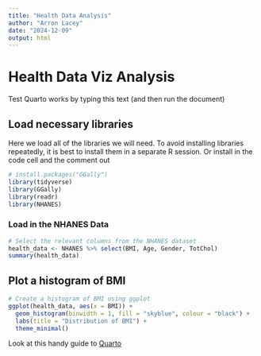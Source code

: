 ```yaml
---
title: "Health Data Analysis"
author: "Arron Lacey"
date: "2024-12-09"
output: html
---
```


# Health Data Viz Analysis
Test Quarto works by typing this text (and then run the document)


## Load necessary libraries

Here we load all of the libraries we will need. To avoid installing libraries repeatedly, it is best to install them in a separate R session. Or install in the code cell and the comment out
```r
# install.packages("GGally")
library(tidyverse)
library(GGally)
library(readr)
library(NHANES)
```


### Load in the NHANES Data


```r
# Select the relevant columns from the NHANES dataset
health_data <- NHANES %>% select(BMI, Age, Gender, TotChol)
summary(health_data)
```

## Plot a histogram of BMI

```r
# Create a histogram of BMI using ggplot
ggplot(health_data, aes(x = BMI)) +
  geom_histogram(binwidth = 1, fill = "skyblue", colour = "black") +
  labs(title = "Distribution of BMI") +
  theme_minimal()
```

Look at this handy guide to [Quarto](https://quarto.org/docs/guide)
